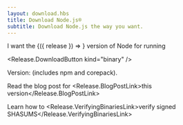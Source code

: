 ```yaml
---
layout: download.hbs
title: Download Node.js®
subtitle: Download Node.js the way you want.
---
```


<section>
  I want the <WithNodeRelease status={['Current']}>{({ release }) => <Release.VersionDropdown {...release} />}</WithNodeRelease> version of Node for <Release.OperatingSystemDropdown /> running <Release.BitnessDropdown />

  <Release.DownloadButton kind="binary" />
</section>

<section>
  <Release.Status /> Version: <Release.Version /> (includes npm and corepack).

Read the blog post for <Release.BlogPostLink>this version</Release.BlogPostLink>

Learn how to <Release.VerifyingBinariesLink>verify signed SHASUMS</Release.VerifyingBinariesLink>

</section>

